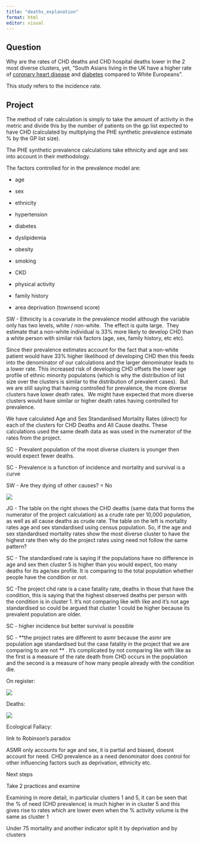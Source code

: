 ```yaml
---
title: "deaths_explanation"
format: html
editor: visual
---
```


## Question

Why are the rates of CHD deaths and CHD hospital deaths lower in the 2 most diverse clusters, yet, "South Asians living in the UK have a higher rate of [coronary heart disease](https://www.bhf.org.uk/informationsupport/conditions/coronary-heart-disease "https://www.bhf.org.uk/informationsupport/conditions/coronary-heart-disease") and [diabetes](https://www.bhf.org.uk/informationsupport/risk-factors/diabetes "https://www.bhf.org.uk/informationsupport/risk-factors/diabetes") compared to White Europeans".

This study refers to the incidence rate.

## Project

The method of rate calculation is simply to take the amount of activity in the metric and divide this by the number of patients on the gp list expected to have CHD (calculated by multiplying the PHE synthetic prevalence estimate % by the GP list size). 

The PHE synthetic prevalence calculations take ethnicity and age and sex into account in their methodology.

The factors controlled for in the prevalence model are:

-   age

-   sex

-   ethnicity

-   hypertension

-   diabetes

-   dyslipidemia

-   obesity

-   smoking

-   CKD

-   physical activity

-   family history

-   area deprivation (townsend score)

SW - Ethnicity is a covariate in the prevalence model although the variable only has two levels, white / non-white.  The effect is quite large.  They estimate that a non-white individual is 33% more likely to develop CHD than a white person with similar risk factors (age, sex, family history, etc etc).

Since their prevalence estimates account for the fact that a non-white patient would have 33% higher likelihood of developing CHD then this feeds into the denominator of our calculations and the larger denominator leads to a lower rate. This increased risk of developing CHD offsets the lower age profile of ethnic minority populatons (which is why the distribution of list size over the clusters is similar to the distribution of prevalent cases).  But we are still saying that having controlled for prevalence, the more diverse clusters have lower death rates.  We might have expected that more diverse clusters would have similar or higher death rates having controlled for prevalence.

We have calculated Age and Sex Standardised Mortality Rates (direct) for each of the clusters for CHD Deaths and All Cause deaths. These calculations used the same death data as was used in the numerator of the rates from the project.

SC - Prevalent population of the most diverse clusters is younger then would expect fewer deaths.

SC - Prevalence is a function of incidence and mortality and survival is a curve

SW - Are they dying of other causes? = No

![](secret/asmrchdprojrates.png){fig-align="center"}

JG - The table on the right shows the CHD deaths (same data that forms the numerator of the project calculation) as a crude rate per 10,000 population, as well as all cause deaths as crude rate. The table on the left is mortality rates age and sex standardised using census population. So, if the age and sex standardised mortality rates show the most diverse cluster to have the highest rate then why do the project rates using need not follow the same pattern?

SC - The standardised rate is saying if the populations have no difference in age and sex then cluster 5 is higher than you would expect, too many deaths for its age/sex profile. It is comparing to the total population whether people have the condition or not.

SC -The project chd rate is a case fatality rate, deaths in those that have the condition, this is saying that the highest observed deaths per person with the condition is in cluster 1. It's not comparing like with like and it's not age standardised so could be argued that cluster 1 could be higher because its prevalent population are older.

SC - higher incidence but better survival is possible

SC - \*\*the project rates are different to asmr because the asmr are population age standardised but the case fatality in the project that we are comparing to are not \*\* . It's complicated by not comparing like with like as the first is a measure of the rate death from CHD occurs in the population and the second is a measure of how many people already with the condition die.

On register:

![](secret/cvdreg.png){fig-align="center"}

Deaths:

![](secret/deaths.png){fig-align="center"}

Ecological Fallacy:

link to Robinson's paradox

ASMR only accounts for age and sex, it is partial and biased, doesnt account for need. CHD prevalence as a need denominator does control for other influencing factors such as deprivation, ethnicity etc.

Next steps

Take 2 practices and examine

Examining in more detail, in particular clusters 1 and 5, it can be seen that the % of need (CHD prevalence) is much higher in in cluster 5 and this gives rise to rates which are lower even when the % activity volume is the same as cluster 1

Under 75 mortality and another indicator split it by deprivation and by clusters
